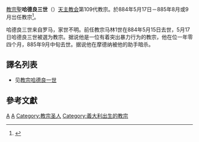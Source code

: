 {{expand|time=2017-06-06T05:02:33+00:00}}
{{Refimprove|time=2019-10-05T11:06:05+00:00}}
{{NoteTA
|G1=Popes
}}
{{Infobox Christian leader
|type             = Pope
| honorific-prefix = 教宗
|name=聖亞德三世<br />Sanctus Hadrianus PP. III
|title = [[羅馬主教|羅馬主教]]
|image=[[File:Papa_Adriano_III.jpg|250px]]
|caption = 位於[[城外聖保祿大殿|城外聖保祿大殿]]的教宗亞德三世圖像
|birth_name=（不詳）
|term_start=884年5月17日
|term_end=885年8月或9月
|predecessor=[[教宗馬林一世|教宗馬林一世]]
|successor=[[教宗德範五世|教宗德範五世]]
|birth_date=（日期不詳）
|birthplace=[[意大利|意大利]][[罗马|罗马]]
|death_date=885年9月
|death_place=意大利[[摩德納|摩德納]]
|other=亞德
}}

{{infobox popestyles
|dipstyle = 教宗閣下
|offstyle = 教宗閣下
|relstyle = 聖父
|deathstyle = [[基督教聖人|聖人]]
}}

[[教宗|教宗]][[聖人|聖]]'''哈德良三世'''（{{lang-la|Sanctus Hadrianus PP. III}}）[[天主教会|天主教会]]第109代教宗。於884年5月17日－885年8月或9月岀任教宗<ref>{{cite web |title=Pontiffs |url=https://w2.vatican.va/content/vatican/en/holy-father.index.html |publisher=Holy See |accessdate=2019-09-09 |archiveurl=https://web.archive.org/web/20190909162143/https://w2.vatican.va/content/vatican/en/holy-father.index.html |archivedate=2019-09-09 |language=en}}</ref>。


哈德良三世来自罗马，家世不明。前任教宗马林1世在884年5月15日去世，5月17日哈德良三世被選为教宗。据说他是一位有着突出暴力行为的教宗，他在位一年零四个月，885年9月中旬去世。据说他在摩德纳被他的助手暗杀。

== 譯名列表 ==
*见[[教宗哈德良一世|教宗哈德良一世]]

== 參考文獻 ==
{{reflist}}

{{教宗|[[馬林一世|馬林一世]]|[[德範六世|德範五世]]|884年5月17日－885年8月或9月}}
{{popes}}
{{Catholicism}} 
{{History of the Roman Catholic Church}}

{{天主教聖人}}
{{Authority control}}
[[Category:教宗|A]]
[[Category:羅馬人|A]]
[[Category:教宗圣人|Category:教宗圣人]]
[[Category:義大利出生的教宗|Category:義大利出生的教宗]]